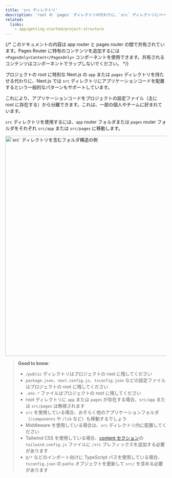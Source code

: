 ```yaml
---
title: 'src ディレクトリ'
description: 'root の `pages` ディレクトリの代わりに、`src` ディレクトリにページを保存します。'
related:
  links:
    - app/getting-started/project-structure
---
```


{/* このドキュメントの内容は app router と pages router の間で共有されています。Pages Router に特有のコンテンツを追加するには `<PagesOnly>Content</PagesOnly>` コンポーネントを使用できます。共有されるコンテンツはコンポーネントでラップしないでください。 */}

プロジェクトの root に特別な Next.js の `app` または `pages` ディレクトリを持たせる代わりに、Next.js では `src` ディレクトリにアプリケーションコードを配置するという一般的なパターンもサポートしています。

これにより、アプリケーションコードをプロジェクトの設定ファイル（主に root に存在する）から分離できます。これは、一部の個人やチームに好まれています。

`src` ディレクトリを使用するには、`app` router フォルダまたは `pages` router フォルダをそれぞれ `src/app` または `src/pages` に移動します。

<Image
  alt="`src` ディレクトリを含むフォルダ構造の例"
  srcLight="/docs/light/project-organization-src-directory.png"
  srcDark="/docs/dark/project-organization-src-directory.png"
  width="1600"
  height="687"
/>

> **Good to know**:
>
> - `/public` ディレクトリはプロジェクトの root に残してください
> - `package.json`、`next.config.js`、`tsconfig.json` などの設定ファイルはプロジェクトの root に残してください
> - `.env.*` ファイルはプロジェクトの root に残してください
> - root ディレクトリに `app` または `pages` が存在する場合、`src/app` または `src/pages` は無視されます
> - `src` を使用している場合、おそらく他のアプリケーションフォルダ（`/components` や `/lib` など）も移動するでしょう
> - Middleware を使用している場合は、`src` ディレクトリ内に配置してください
> - Tailwind CSS を使用している場合、[content セクション](https://tailwindcss.com/docs/content-configuration)の `tailwind.config.js` ファイルに `/src` プレフィックスを追加する必要があります
> - `@/*` などのインポート向けに TypeScript パスを使用している場合、`tsconfig.json` の `paths` オブジェクトを更新して `src/` を含める必要があります
